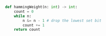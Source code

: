 ```python meta="source=problems/191-number-of-1-bits/brian-kernighan.py"
def hammingWeight(n: int) -> int:
    count = 0
    while n:
        n &= n - 1 # drop the lowest set bit
        count += 1
    return count
```